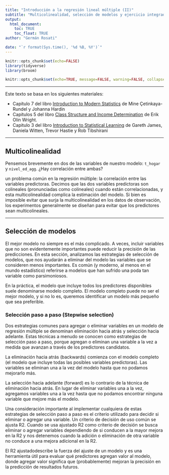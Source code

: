 ```yaml
---
title: "Introducción a la regresión lineal múltiple (II)"
subtitle: "Multicolinealidad, selección de modelos y ejercicio integrador"
output: 
  html_document:
    toc: TRUE
    toc_float: TRUE
author: "Germán Rosati"

date: "`r format(Sys.time(), '%d %B, %Y')`"
---
```


```r
knitr::opts_chunk$set(echo=FALSE)
library(tidyverse)
library(broom)
```

```r
knitr::opts_chunk$set(echo=TRUE, message=FALSE, warning=FALSE, collapse=TRUE, highlight=TRUE, paged.print=FALSE, prompt=TRUE, strip.white=FALSE, tidy = TRUE)
```

***
Este texto se basa en los siguientes materiales:

- Capítulo 7 del libro [Introduction to Modern Statistics](https://openintro-ims.netlify.app/index.html) de Mine Çetinkaya-Rundel y Johanna Hardin 
- Capítulos 5 del libro [Class Structure and Income Determination](https://drive.google.com/file/d/1_uzxqlkOmx_AG6T1uqILvNZIK9hIS4mN/view?usp=sharing) de Erik Olin Wright.
- Capitulo 3 del libro [Introduction to Statistical Learning](https://www.statlearning.com/) de Gareth James, Daniela Witten, Trevor Hastie y Rob Tibshirani

***

## Multicolinealidad

Pensemos brevemente en dos de las variables de nuestro modelo: `t_hogar` y `nivel_ed_agg`. ¿Hay correlación entre ambas?



 un problema común en la regresión múltiple: la correlación entre las variables predictoras. Decimos que las dos variables predictoras son colineales (pronunciadas como colineales) cuando están correlacionadas, y esta multicolinealidad complica la estimación del modelo. Si bien es imposible evitar que surja la multicolinealidad en los datos de observación, los experimentos generalmente se diseñan para evitar que los predictores sean multicolineales.

---

## Selección de modelos
El mejor modelo no siempre es el más complicado. A veces, incluir variables que no son evidentemente importantes puede reducir la precisión de las predicciones. En esta sección, analizamos las estrategias de selección de modelos, que nos ayudarán a eliminar del modelo las variables que se consideren menos importantes. Es común (y moderno, al menos en el mundo estadístico) referirse a modelos que han sufrido una poda tan variable como parsimoniosos.

En la práctica, el modelo que incluye todos los predictores disponibles suele denominarse modelo completo. El modelo completo puede no ser el mejor modelo, y si no lo es, queremos identificar un modelo más pequeño que sea preferible.

### Selección paso a paso (Stepwise selection)
Dos estrategias comunes para agregar o eliminar variables en un modelo de regresión múltiple se denominan eliminación hacia atrás y selección hacia adelante. Estas técnicas a menudo se conocen como estrategias de selección paso a paso, porque agregan o eliminan una variable a la vez a medida que avanzan a través de los predictores candidatos.

La eliminación hacia atrás (backwards) comienza con el modelo completo (el modelo que incluye todas las posibles variables predictoras). Las variables se eliminan una a la vez del modelo hasta que no podamos mejorarlo más.

La selección hacia adelante (forward) es lo contrario de la técnica de eliminación hacia atrás. En lugar de eliminar variables una a la vez, agregamos variables una a la vez hasta que no podamos encontrar ninguna variable que mejore más el modelo.

Una consideración importante al implementar cualquiera de estas estrategias de selección paso a paso es el criterio utilizado para decidir si eliminar o agregar una variable. Un criterio de decisión de uso común se ajusta R2. Cuando se usa ajustado R2 como criterio de decisión se busca eliminar o agregar variables dependiendo de si conducen a la mayor mejora en la R2 y nos detenemos cuando la adición o eliminación de otra variable no conduce a una mejora adicional en la R2.

El R2 ajustadodescribe la fuerza del ajuste de un modelo y es una herramienta útil para evaluar qué predictores agregan valor al modelo, donde agregar valor significa que (probablemente) mejoran la precisión en la predicción de resultados futuros.